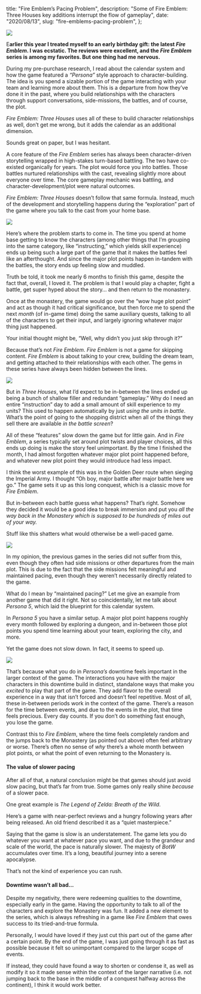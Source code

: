   title: "Fire Emblem’s Pacing Problem",
  description:
    "Some of Fire Emblem: Three Houses key additions interrupt the flow of gameplay",
  date: "2020/08/13",
  slug: "fire-emblems-pacing-problem",
};

![](/assets/img/1__ahqEb0Lk__yTF57GnINLZTA.png)

E**arlier this year I treated myself to an early birthday gift: the latest _Fire Emblem_. I was ecstatic. The reviews were excellent, and the _Fire Emblem_ series is among my favorites. But one thing had me nervous.**

During my pre-purchase research, I read about the calendar system and how the game featured a _“Persona”_ style approach to character-building. The idea is you spend a sizable portion of the game interacting with your team and learning more about them. This is a departure from how they’ve done it in the past, where you build relationships with the characters through support conversations, side-missions, the battles, and of course, the plot.

_Fire Emblem: Three Houses_ uses all of these to build character relationships as well, don’t get me wrong, but it adds the calendar as an additional dimension.

Sounds great on paper, but I was hesitant.

A core feature of the _Fire Emblem_ series has always been character-driven storytelling wrapped in high-stakes turn-based battling. The two have co-existed organically for years. The plot would force you into battles. Those battles nurtured relationships with the cast, revealing slightly more about everyone over time. The core gameplay mechanic was battling, and character-development/plot were natural outcomes.

_Fire Emblem: Three Houses_ doesn’t follow that same formula. Instead, much of the development and storytelling happens during the “exploration” part of the game where you talk to the cast from your home base.

![](/assets/img/1__eh6zkyzFwVlJCkRDgTxaCg.png)

Here’s where the problem starts to come in. The time you spend at home base getting to know the characters (among other things that I’m grouping into the same category, like “instructing,” which yields skill experience) ends up being such a large part of the game that it makes the battles feel like an afterthought. And since the major plot points happen in-tandem with the battles, the story ends up feeling slow and muddled.

Truth be told, it took me nearly 6 months to finish this game, despite the fact that, overall, I loved it. The problem is that I would play a chapter, fight a battle, get super hyped about the story… and then return to the monastery.

Once at the monastery, the game would go over the “wow huge plot point” and act as though it had critical significance, but then force me to spend the next _month_ (of in-game time) doing the same auxiliary quests, talking to all of the characters to get their input, and largely ignoring whatever major thing just happened.

Your initial thought might be, “Well, why didn’t you just skip through it?”

Because that’s not _Fire Emblem_. _Fire Emblem_ is not a game for skipping content. _Fire Emblem_ is about talking to your crew, building the dream team, and getting attached to their relationships with each other. The gems in these series have always been hidden between the lines.

![](/assets/img/1__lyxd8d2Jf6hRdWUm68SXCA.jpeg)

But in _Three Houses_, what I’d expect to be in-between the lines ended up being a bunch of shallow filler and redundant “gameplay.” Why do I need an entire “instruction” day to add a small amount of skill experience to my units? This used to happen automatically by just _using the units in battle_. What’s the point of going to the shopping district when all of the things they sell there are available _in the battle screen_?

All of these “features” slow down the game but for little gain. And in _Fire Emblem_, a series typically set around plot twists and player choices, all this ends up doing is make the story feel unimportant. By the time I finished the month, I had almost forgotten whatever major plot point happened before, and whatever new plot point they would introduce had less impact.

I think the worst example of this was in the Golden Deer route when sieging the Imperial Army. I thought “Oh boy, major battle after major battle here we go.” The game sets it up as this long conquest, which is a classic move for _Fire Emblem_.

But in-between each battle guess what happens? That’s right. Somehow they decided it would be a good idea to break immersion and put you _all the way back in the Monastery which is supposed to be hundreds of miles out of your way._

Stuff like this shatters what would otherwise be a well-paced game.

![](/assets/img/1__lcgowomjnIyl8Iip__rK0Pw.jpeg)

In my opinion, the previous games in the series did not suffer from this, even though they often had side missions or other departures from the main plot. This is due to the fact that the side missions felt meaningful and maintained pacing, even though they weren’t necessarily directly related to the game.

What do I mean by “maintained pacing?” Let me give an example from another game that did it right. Not so coincidentally, let me talk about _Persona 5_, which laid the blueprint for this calendar system.

In _Persona 5_ you have a similar setup. A major plot point happens roughly every month followed by exploring a dungeon, and in-between those plot points you spend time learning about your team, exploring the city, and more.

Yet the game does not slow down. In fact, it seems to speed up.

![](/assets/img/1__bCuuqYgpMjTj0nwaHzAvUQ.png)

That’s because what you do in _Persona’s_ downtime feels important in the larger context of the game. The interactions you have with the major characters in this downtime build in distinct, standalone ways that make you _excited_ to play that part of the game. They add flavor to the overall experience in a way that isn’t forced and doesn’t feel repetitive. Most of all, these in-between periods work in the context of the game. There’s a reason for the time between events, and due to the events in the plot, that time feels precious. Every day counts. If you don’t do something fast enough, you lose the game.

Contrast this to _Fire Emblem_, where the time feels completely random and the jumps back to the Monastery (as pointed out above) often feel arbitrary or worse. There’s often no sense of _why_ there’s a whole month between plot points, or what the point of even returning to the Monastery is.

#### The value of slower pacing

After all of that, a natural conclusion might be that games should just avoid slow pacing, but that’s far from true. Some games only really shine _because_ of a slower pace.

One great example is _The Legend of Zelda: Breath of the Wild_.

Here’s a game with near-perfect reviews and a hungry following years after being released. An old friend described it as a “quiet masterpiece.”

Saying that the game is slow is an understatement. The game lets you do whatever you want at whatever pace you want, and due to the grandeur and scale of the world, the pace is naturally slower. The majesty of _BotW_ accumulates over time. It’s a long, beautiful journey into a serene apocalypse.

That’s not the kind of experience you can rush.

#### Downtime wasn’t all bad…

Despite my negativity, there were redeeming qualities to the downtime, especially early in the game. Having the opportunity to talk to all of the characters and explore the Monastery was fun. It added a new element to the series, which is always refreshing in a game like _Fire Emblem_ that owes success to its tried-and-true formula.

Personally, I would have loved if they just cut this part out of the game after a certain point. By the end of the game, I was just going through it as fast as possible because it felt so unimportant compared to the larger scope of events.

If instead, they could have found a way to shorten or condense it, as well as modify it so it made sense within the context of the larger narrative (i.e. not jumping back to the base in the middle of a conquest halfway across the continent), I think it would work better.

